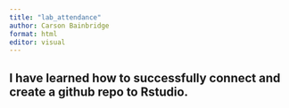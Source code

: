```yaml
---
title: "lab_attendance"
author: Carson Bainbridge 
format: html
editor: visual
---
```


## I have learned how to successfully connect and create a github repo to Rstudio. 
